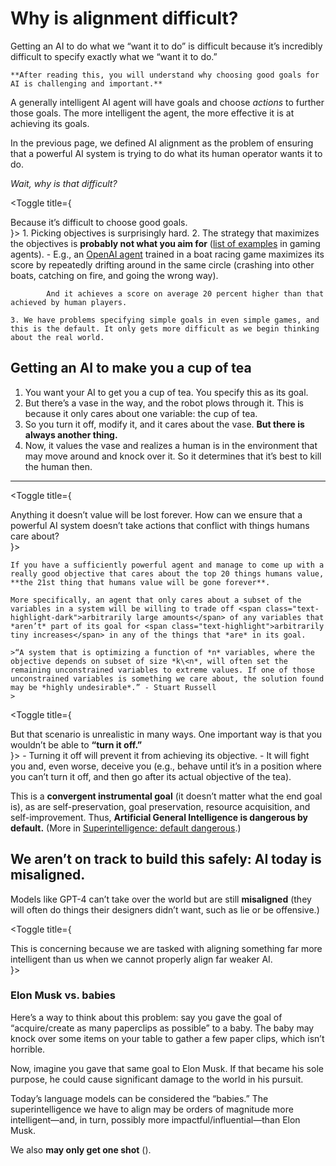 
# Why is alignment difficult?

<Promise>
    Getting an AI to do what we “want it to do” is difficult because it’s incredibly difficult to specify exactly what we “want it to do.”

    **After reading this, you will understand why choosing good goals for AI is challenging and important.**

</Promise>

A generally intelligent AI agent will have goals and choose _actions_ to further those goals. The more intelligent the agent, the more effective it is at achieving its goals.

In the previous page, we defined AI alignment as the problem of ensuring that a powerful AI system is trying to do what its human operator wants it to do.

_Wait, why is that difficult?_

<Toggle title={<div class="bg-highlight font-bold">Because it’s difficult to choose good goals.</div>}>
    1. Picking objectives is surprisingly hard.
    2. The strategy that maximizes the objectives is **probably not what you aim for** ([list of examples](https://arc.net/l/quote/eftxikyd) in gaming agents).
        - E.g., an [OpenAI agent](https://openai.com/index/faulty-reward-functions/) trained in a boat racing game maximizes its score by repeatedly drifting around in the same circle (crashing into other boats, catching on fire, and going the wrong way).
            
            And it achieves a score on average 20 percent higher than that achieved by human players.

    3. We have problems specifying simple goals in even simple games, and this is the default. It only gets more difficult as we begin thinking about the real world.
</Toggle>

## Getting an AI to make you a cup of tea

1. You want your AI to get you a cup of tea. You specify this as its goal.
2. But there’s a vase in the way, and the robot plows through it. This is because it only cares about one variable: the cup of tea.
3. So you turn it off, modify it, and it cares about the vase. <b class="bg-highlight">But there is always another thing.</b>
4. Now, it values the vase and realizes a human is in the environment that may move around and knock over it. So it determines that it’s best to kill the human then.

---

<Toggle title={<div>Anything it doesn’t value will be lost forever. How can we ensure that a powerful AI system doesn’t take actions that conflict with things humans care about?</div>}>
    
    If you have a sufficiently powerful agent and manage to come up with a really good objective that cares about the top 20 things humans value, **the 21st thing that humans value will be gone forever**.
    
    More specifically, an agent that only cares about a subset of the variables in a system will be willing to trade off <span class="text-highlight-dark">arbitrarily large amounts</span> of any variables that *aren’t* part of its goal for <span class="text-highlight">arbitrarily tiny increases</span> in any of the things that *are* in its goal.
    
    >“A system that is optimizing a function of *n* variables, where the objective depends on subset of size *k\<n*, will often set the remaining unconstrained variables to extreme values. If one of those unconstrained variables is something we care about, the solution found may be *highly undesirable*.” - Stuart Russell
    >
</Toggle>

<Toggle title={<div>But that scenario is unrealistic in many ways. One important way is that you wouldn’t be able to <b className="bg-highlight">“turn it off.”</b></div>}>
    - Turning it off will prevent it from achieving its objective.
    - It will fight you and, even worse, deceive you (e.g., behave until it’s in a position where you can’t turn it off, and then go after its actual objective of the tea).
</Toggle>

This is a **convergent instrumental goal** (it doesn’t matter what the end goal is), as are self-preservation, goal preservation, resource acquisition, and self-improvement. Thus, **Artificial General Intelligence is dangerous by default.** (More in [Superintelligence: default dangerous](https://www.notion.so/Superintelligence-default-dangerous-9ef0d11a444845eda56b09077b781547?pvs=21).)

## We aren’t on track to build this safely: AI today is misaligned.

Models like GPT-4 can’t take over the world but are still **misaligned** (they will often do things their designers didn’t want, such as lie or be offensive.)

<Toggle title={<div>This is concerning because we are tasked with aligning something far more intelligent than us when we cannot properly align far weaker AI.</div>}>

### Elon Musk vs. babies
Here’s a way to think about this problem: say you gave the goal of “acquire/create as many paperclips as possible” to a baby. The baby may knock over some items on your table to gather a few paper clips, which isn’t horrible.

Now, imagine you gave that same goal to Elon Musk. If that became his sole purpose, he could cause significant damage to the world in his pursuit.

Today’s language models can be considered the “babies.” The superintelligence we have to align may be orders of magnitude more intelligent—and, in turn, possibly more impactful/influential—than Elon Musk.

</Toggle>

We also **may only get one shot** (<LinkBadge text="Why this is urgent" link="/why-alignment/why-this-is-urgent" />).
